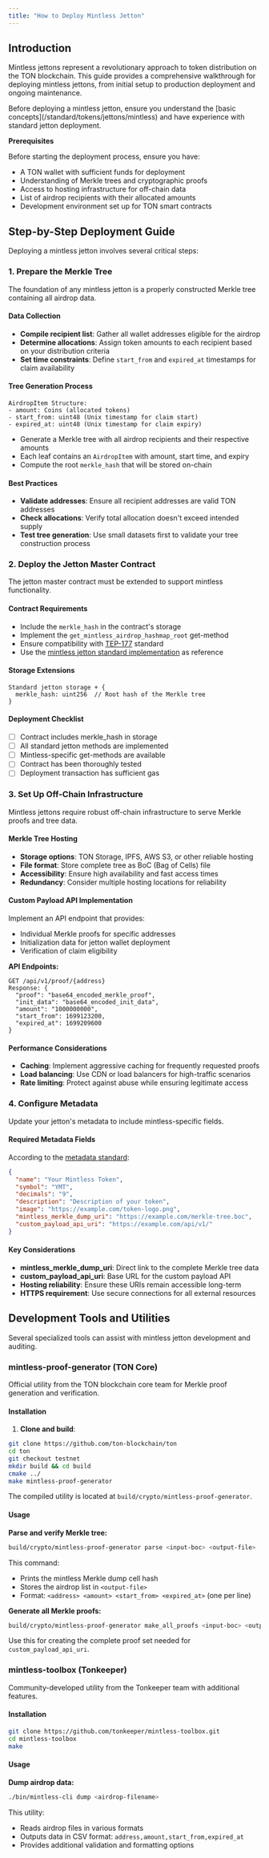 ```yaml
---
title: "How to Deploy Mintless Jetton"
---
```



## Introduction

Mintless jettons represent a revolutionary approach to token distribution on the TON blockchain. This guide provides a comprehensive walkthrough for deploying mintless jettons, from initial setup to production deployment and ongoing maintenance.

<Aside>
  Before deploying a mintless jetton, ensure you understand the [basic concepts](/standard/tokens/jettons/mintless) and have experience with standard jetton deployment.
</Aside>

**Prerequisites**

Before starting the deployment process, ensure you have:

- A TON wallet with sufficient funds for deployment
- Understanding of Merkle trees and cryptographic proofs
- Access to hosting infrastructure for off-chain data
- List of airdrop recipients with their allocated amounts
- Development environment set up for TON smart contracts

## Step-by-Step Deployment Guide

Deploying a mintless jetton involves several critical steps:

### 1. Prepare the Merkle Tree

The foundation of any mintless jetton is a properly constructed Merkle tree containing all airdrop data.

#### Data Collection

- **Compile recipient list**: Gather all wallet addresses eligible for the airdrop
- **Determine allocations**: Assign token amounts to each recipient based on your distribution criteria
- **Set time constraints**: Define `start_from` and `expired_at` timestamps for claim availability

#### Tree Generation Process

```
AirdropItem Structure:
- amount: Coins (allocated tokens)
- start_from: uint48 (Unix timestamp for claim start)
- expired_at: uint48 (Unix timestamp for claim expiry)
```

- Generate a Merkle tree with all airdrop recipients and their respective amounts
- Each leaf contains an `AirdropItem` with amount, start time, and expiry
- Compute the root `merkle_hash` that will be stored on-chain

#### Best Practices

- **Validate addresses**: Ensure all recipient addresses are valid TON addresses
- **Check allocations**: Verify total allocation doesn't exceed intended supply
- **Test tree generation**: Use small datasets first to validate your tree construction process

### 2. Deploy the Jetton Master Contract

The jetton master contract must be extended to support mintless functionality.

#### Contract Requirements

- Include the `merkle_hash` in the contract's storage
- Implement the `get_mintless_airdrop_hashmap_root` get-method
- Ensure compatibility with [TEP-177](https://github.com/ton-blockchain/TEPs/pull/177) standard
- Use the [mintless jetton standard implementation](https://github.com/ton-community/mintless-jetton) as reference

#### Storage Extensions

```
Standard jetton storage + {
  merkle_hash: uint256  // Root hash of the Merkle tree
}
```

#### Deployment Checklist

- [ ] Contract includes merkle\_hash in storage
- [ ] All standard jetton methods are implemented
- [ ] Mintless-specific get-methods are available
- [ ] Contract has been thoroughly tested
- [ ] Deployment transaction has sufficient gas

### 3. Set Up Off-Chain Infrastructure

Mintless jettons require robust off-chain infrastructure to serve Merkle proofs and tree data.

#### Merkle Tree Hosting

- **Storage options**: TON Storage, IPFS, AWS S3, or other reliable hosting
- **File format**: Store complete tree as BoC (Bag of Cells) file
- **Accessibility**: Ensure high availability and fast access times
- **Redundancy**: Consider multiple hosting locations for reliability

#### Custom Payload API Implementation

Implement an API endpoint that provides:

- Individual Merkle proofs for specific addresses
- Initialization data for jetton wallet deployment
- Verification of claim eligibility

**API Endpoints:**

```
GET /api/v1/proof/{address}
Response: {
  "proof": "base64_encoded_merkle_proof",
  "init_data": "base64_encoded_init_data",
  "amount": "1000000000",
  "start_from": 1699123200,
  "expired_at": 1699209600
}
```

#### Performance Considerations

- **Caching**: Implement aggressive caching for frequently requested proofs
- **Load balancing**: Use CDN or load balancers for high-traffic scenarios
- **Rate limiting**: Protect against abuse while ensuring legitimate access

### 4. Configure Metadata

Update your jetton's metadata to include mintless-specific fields.

#### Required Metadata Fields

According to the [metadata standard](https://github.com/ton-blockchain/TEPs/blob/master/text/0064-token-data-standard.md):

```json
{
  "name": "Your Mintless Token",
  "symbol": "YMT",
  "decimals": "9",
  "description": "Description of your token",
  "image": "https://example.com/token-logo.png",
  "mintless_merkle_dump_uri": "https://example.com/merkle-tree.boc",
  "custom_payload_api_uri": "https://example.com/api/v1/"
}
```

#### Key Considerations

- **mintless\_merkle\_dump\_uri**: Direct link to the complete Merkle tree data
- **custom\_payload\_api\_uri**: Base URL for the custom payload API
- **Hosting reliability**: Ensure these URIs remain accessible long-term
- **HTTPS requirement**: Use secure connections for all external resources

## Development Tools and Utilities

Several specialized tools can assist with mintless jetton development and auditing.

### mintless-proof-generator (TON Core)

Official utility from the TON blockchain core team for Merkle proof generation and verification.

#### Installation

1. **Clone and build**:

```bash
git clone https://github.com/ton-blockchain/ton
cd ton
git checkout testnet
mkdir build && cd build
cmake ../
make mintless-proof-generator
```

The compiled utility is located at `build/crypto/mintless-proof-generator`.

#### Usage

**Parse and verify Merkle tree:**

```bash
build/crypto/mintless-proof-generator parse <input-boc> <output-file>
```

This command:

- Prints the mintless Merkle dump cell hash
- Stores the airdrop list in `<output-file>`
- Format: `<address> <amount> <start_from> <expired_at>` (one per line)

**Generate all Merkle proofs:**

```bash
build/crypto/mintless-proof-generator make_all_proofs <input-boc> <output-file>
```

Use this for creating the complete proof set needed for `custom_payload_api_uri`.

### mintless-toolbox (Tonkeeper)

Community-developed utility from the Tonkeeper team with additional features.

#### Installation

```bash
git clone https://github.com/tonkeeper/mintless-toolbox.git
cd mintless-toolbox
make
```

#### Usage

**Dump airdrop data:**

```bash
./bin/mintless-cli dump <airdrop-filename>
```

This utility:

- Reads airdrop files in various formats
- Outputs data in CSV format: `address,amount,start_from,expired_at`
- Provides additional validation and formatting options
